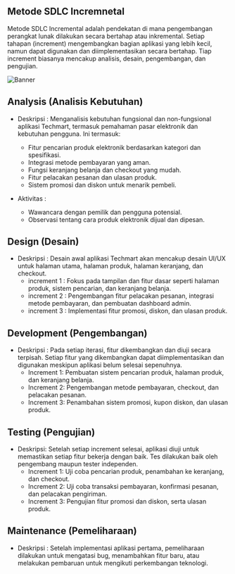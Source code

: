 
## Metode SDLC Incremnetal
Metode SDLC Incremental adalah pendekatan di mana pengembangan perangkat lunak dilakukan secara bertahap atau inkremental. Setiap tahapan (increment) mengembangkan bagian aplikasi yang lebih kecil, namun dapat digunakan dan diimplementasikan secara bertahap. Tiap increment biasanya mencakup analisis, desain, pengembangan, dan pengujian.

![Banner](/images/increment.webp)

## Analysis (Analisis Kebutuhan)
- Deskripsi : Menganalisis kebutuhan fungsional dan non-fungsional aplikasi Techmart, termasuk pemahaman pasar elektronik dan kebutuhan pengguna. Ini termasuk:
  - Fitur pencarian produk elektronik berdasarkan kategori dan spesifikasi.
  - Integrasi metode pembayaran yang aman.
  - Fungsi keranjang belanja dan checkout yang mudah.
  - Fitur pelacakan pesanan dan ulasan produk.
  - Sistem promosi dan diskon untuk menarik pembeli.

- Aktivitas :
  - Wawancara dengan pemilik dan pengguna potensial.
  - Observasi tentang cara produk elektronik dijual dan dipesan.

## Design (Desain)
  - Deskripsi : Desain awal aplikasi Techmart akan mencakup desain UI/UX untuk halaman utama, halaman produk, halaman keranjang, dan checkout.
    - increment 1 : Fokus pada tampilan dan fitur dasar seperti halaman produk, sistem pencarian, dan keranjang belanja.
    - increment 2 : Pengembangan fitur pelacakan pesanan, integrasi metode pembayaran, dan pembuatan dashboard admin.
    - increment 3 : Implementasi fitur promosi, diskon, dan ulasan produk.

## Development (Pengembangan)
   - Deskripsi : Pada setiap iterasi, fitur dikembangkan dan diuji secara terpisah. Setiap fitur yang dikembangkan dapat diimplementasikan dan digunakan meskipun aplikasi belum selesai sepenuhnya.
     - Increment 1: Pembuatan sistem pencarian produk, halaman produk, dan keranjang belanja.
     - Increment 2: Pengembangan metode pembayaran, checkout, dan pelacakan pesanan.
     - Increment 3: Penambahan sistem promosi, kupon diskon, dan ulasan produk.

## Testing (Pengujian)
  - Deskripsi: Setelah setiap increment selesai, aplikasi diuji untuk memastikan setiap fitur bekerja dengan baik. Tes dilakukan baik oleh pengembang maupun tester independen.
    - Increment 1: Uji coba pencarian produk, penambahan ke keranjang, dan checkout.
    - Increment 2: Uji coba transaksi pembayaran, konfirmasi pesanan, dan pelacakan pengiriman.
    - Increment 3: Pengujian fitur promosi dan diskon, serta ulasan produk.

## Maintenance (Pemeliharaan)
   - Deskripsi : Setelah implementasi aplikasi pertama, pemeliharaan dilakukan untuk mengatasi bug, menambahkan fitur baru, atau melakukan pembaruan untuk mengikuti perkembangan teknologi.
